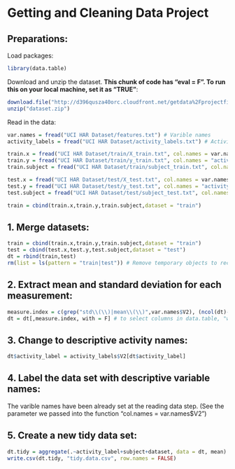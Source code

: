 Getting and Cleaning Data Project
=================================
Preparations:
------------------
Load packages:
```r
library(data.table)
```

Download and unzip the dataset. **This chunk of code has "eval = F". To run this on your local machine, set it as "TRUE"**:
```r
download.file("http://d396qusza40orc.cloudfront.net/getdata%2Fprojectfiles%2FUCI%20HAR%20Dataset.zip", "dataset.zip")
unzip("dataset.zip")
```

Read in the data:
```r
var.names = fread("UCI HAR Dataset/features.txt") # Varible names
activity_labels = fread("UCI HAR Dataset/activity_labels.txt") # Activity names

train.x = fread("UCI HAR Dataset/train/X_train.txt", col.names = var.names$V2)
train.y = fread("UCI HAR Dataset/train/y_train.txt", col.names = "activity_label")
train.subject = fread("UCI HAR Dataset/train/subject_train.txt", col.names = "subject")

test.x = fread("UCI HAR Dataset/test/X_test.txt", col.names = var.names$V2)
test.y = fread("UCI HAR Dataset/test/y_test.txt", col.names = "activity_label")
test.subject = fread("UCI HAR Dataset/test/subject_test.txt", col.names = "subject")

train = cbind(train.x,train.y,train.subject,dataset = "train")
```

1. Merge datasets:
---------------
```r
train = cbind(train.x,train.y,train.subject,dataset = "train")
test = cbind(test.x,test.y,test.subject,dataset = "test")
dt = rbind(train,test)
rm(list = ls(pattern = "train|test")) # Remove temporary objects to recycle some memory
```

2. Extract mean and standard deviation for each measurement:
-------------------
```r
measure.index = c(grep("std\\(\\)|mean\\(\\)",var.names$V2), (ncol(dt)-2):ncol(dt)) # The index of extracted value and also the augmented varibles.
dt = dt[,measure.index, with = F] # to select columns in data.table, "with = FALSE" is needed.
```

3. Change to descriptive activity names:
----------------
```r
dt$activity_label = activity_labels$V2[dt$activity_label]
```

4. Label the data set with descriptive variable names:
----------------
The varible names have been already set at the reading data step. (See the parameter we passed into the function "col.names = var.names$V2")

5. Create a new tidy data set:
---------------
```r
dt.tidy = aggregate(.~activity_label+subject+dataset, data = dt, mean)
write.csv(dt.tidy, "tidy.data.csv", row.names = FALSE)
```


